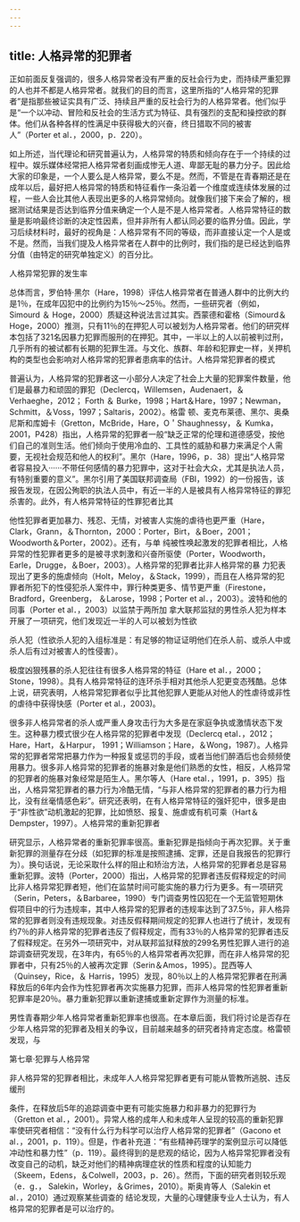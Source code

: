```yaml
---
---
---
```

title: 人格异常的犯罪者
---



正如前面反复强调的，很多人格异常者没有严重的反社会行为史，而持续严重犯罪的人也并不都是人格异常者。就我们的目的而言，这里所指的“人格异常的犯罪者”是指那些被证实具有广泛、持续且严重的反社会行为的人格异常者。他们似乎是“一个以冲动、冒险和反社会的生活方式为特征、具有强烈的支配和操控欲的群体。他们从各种各样的性满足中获得极大的兴奋，终日猎取不同的被害人”（Porter et al．，2000，p．220）。

如上所述，当代理论和研究普遍认为，人格异常的特质和倾向存在于一个持续的过程中。娱乐媒体经常把人格异常者刻画成惨无人道、卑鄙无耻的暴力分子。因此给大家的印象是，一个人要么是人格异常，要么不是。然而，不管是在青春期还是在成年以后，最好把人格异常的特质和特征看作一条沿着一个维度或连续体发展的过程，一些人会比其他人表现出更多的人格异常倾向。就像我们接下来会了解的，根据测试结果是否达到临界分值来确定一个人是不是人格异常者。人格异常特征的数量是影响最终诊断的决定性因素，但并非所有人都认同必要的临界分值。因此，学习后续材料时，最好的视角是：人格异常有不同的等级，而非直接认定一个人是或不是。然而，当我们提及人格异常者在人群中的比例时，我们指的是已经达到临界分值（由特定的研究单独定义）的百分比。

人格异常犯罪的发生率

总体而言，罗伯特·黑尔（Hare，1998）评估人格异常者在普通人群中的比例大约是1％，在成年囚犯中的比例约为15％～25％。然而，一些研究者（例如，Simourd ＆ Hoge，2000）质疑这种说法言过其实。西蒙德和霍格（Simourd＆Hoge，2000）推测，只有11％的在押犯人可以被划为人格异常者。他们的研究样本包括了321名因暴力犯罪而服刑的在押犯。其中，一半以上的人以前被判过刑，几乎所有的被试都有长期的犯罪生涯。与文化、族群、年龄和犯罪史一样，关押机构的类型也会影响对人格异常的犯罪者患病率的估计。人格异常犯罪者的模式

普遍认为，人格异常的犯罪者这一小部分人决定了社会上大量的犯罪案件数量，他们是最暴力和顽固的罪犯（Declercq，Willemsen，Audenaert，＆ Verhaeghe，2012； Forth ＆ Burke，1998；Hart＆Hare，1997；Newman，Schmitt，＆Voss，1997；Saltaris，2002）。格雷 顿、麦克布莱德、黑尔、奥桑尼斯和库姆卡（Gretton，McBride，Hare，O＇Shaughnessy，＆ Kumka，2001，P428）指出，人格异常的犯罪者一般“缺乏正常的伦理和道德感受，按他们自己的准则生活。他们倾向于使用冷血的、工具性的威胁和暴力来满足个人需要，无视社会规范和他人的权利”。黑尔（Hare，1996，p．38）提出“人格异常者容易投入······不带任何感情的暴力犯罪中，这对于社会大众，尤其是执法人员，有特别重要的意义”。黑尔引用了美国联邦调查局（FBI，1992）的一份报告，该报告发现，在因公殉职的执法人员中，有近一半的人是被具有人格异常特征的罪犯杀害的。此外，有人格异常特征的性罪犯者比其



他性犯罪者更加暴力、残忍、无情，对被害人实施的虐待也更严重（Hare，Clark，Grann，＆Thornton，2000：Porter，Birt，＆Boer，2001；Woodworth＆Porter，2002）。还有，与单 纯被性唤起激发的犯罪者相比，人格异常的性犯罪者更多的是被寻求刺激和兴奋所驱使（Porter，Woodworth，Earle，Drugge，＆Boer，2003）。人格异常的犯罪者比非人格异常的暴 力犯表现出了更多的施虐倾向（Holt，Meloy，＆Stack，1999），而且在人格异常的犯罪者所犯下的性侵犯杀人案件中，罪行种类更多、情节更严重（Firestone，Bradford，Greenberg， ＆Larose，1998；Porter et al．，2003）。波特和他的同事（Porter et al．，2003）以监禁于两所加 拿大联邦监狱的男性杀人犯为样本开展了一项研究，他们发现近一半的人可以被划为性欲

杀人犯（性欲杀人犯的入组标准是：有足够的物证证明他们在杀人前、或杀人中或杀人后有过对被害人的性侵害）。

极度凶狠残暴的杀人犯往往有很多人格异常的特征（Hare et al．，2000；Stone，1998）。具有人格异常特征的连环杀手相对其他杀人犯更变态残酷。总体上说，研究表明，人格异常犯罪者似乎比其他犯罪人更能从对他人的性虐待或非性的虐待中获得快感（Porter et al.，2003)。

很多非人格异常者的杀人或严重人身攻击行为大多是在家庭争执或激情状态下发生。这种暴力模式很少在人格异常的犯罪者中发现（Declercq etal．，2012；Hare，Hart，＆Harpur， 1991；Williamson；Hare，＆Wong，1987）。人格异常的犯罪者常常把暴力作为一种报复或惩罚的手段，或者当他们醉酒后也会频频使用暴力。很多非人格异常的犯罪者的施暴对象是他们熟悉的女性，相反，人格异常的犯罪者的施暴对象经常是陌生人。黑尔等人（Hare etal．，1991，p．395）指出，人格异常犯罪者的暴力行为冷酷无情，“与非人格异常的犯罪者的暴力行为相比，没有丝毫情感色彩”。研究还表明，在有人格异常特征的强奸犯中，很多是由于“非性欲”动机激起的犯罪，比如愤怒、报复、施虐或有机可乘（Hart＆Dempster，1997）。人格异常的重新犯罪者

研究显示，人格异常者的重新犯罪率很高。重新犯罪是指倾向于再次犯罪。关于重新犯罪的测量存在分歧（如犯罪的标准是按照逮捕、定罪，还是自我报告的犯罪行为）。换句话说，无论采取什么样的阻止和矫治方法，人格异常的犯罪者总是容易重新犯罪。波特（Porter，2000）指出，人格异常的犯罪者违反假释规定的时间比非人格异常犯罪者短，他们在监禁时间可能实施的暴力行为更多。有一项研究（Serin，Peters，＆Barbaree，1990）专门调查男性囚犯在一个无监管短期休假项目中的行为违规率，其中人格异常的犯罪者的违规率达到了37.5％，非人格异常的犯罪者则没有违规现象。对违反假释期间规定的犯罪人也进行了统计，发现有约7％的非人格异常的犯罪者违反了假释规定，而有33％的人格异常的犯罪者违反了假释规定。在另外一项研究中，对从联邦监狱释放的299名男性犯罪人进行的追踪调查研究发现，在3年内，有65％的人格异常者再次犯罪，而在非人格异常的犯罪者中，只有25％的人被再次定罪（Serin＆Amos，1995）。昆西等人（Quinsey，Rice，＆ Harris，1995）发现，80％以上的人格异常犯罪者在刑满释放后的6年内会作为性犯罪者再次实施暴力犯罪，而非人格异常的性犯罪者重新犯罪率是20％。暴力重新犯罪以重新逮捕或重新定罪作为测量的标准。

男性青春期少年人格异常者重新犯罪率也很高。在本章后面，我们将讨论是否存在少年人格异常的犯罪者及相关的争议，目前越来越多的研究者持肯定态度。格雷顿发现，与

第七章·犯罪与人格异常

非人格异常的犯罪者相比，未成年人人格异常犯罪者更有可能从管教所逃脱、违反缓刑

条件，在释放后5年的追踪调查中更有可能实施暴力和非暴力的犯罪行为（Gretton et al．，2001）。异常人格的成年人和未成年人呈现的较高的重新犯罪率使研究者相信：“没有什么行为科学可以治疗人格异常的犯罪者”（Gacono et al．，2001，p．119）。但是，作者补充道：“有些精神药理学的案例显示可以降低冲动性和暴力性”（p．119）。最终得到的是悲观的结论，因为人格异常犯罪者没有改变自己的动机，缺乏对他们的精神病理症状的性质和程度的认知能力（Skeem，Edens，＆Colwell，2003，p．26）。然而，下面的研究者则较乐观（e．g．， Salekin，Worley，＆Grimes，2010）。斯奥肯等人（Salekin et al．，2010）通过观察某些调查的 结论发现，大量的心理健康专业人士认为，有人格异常的犯罪者是可以治疗的。